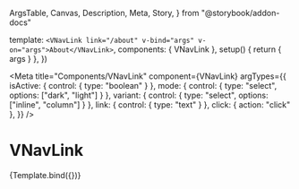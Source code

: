   ArgsTable,
  Canvas,
  Description,
  Meta,
  Story,
} from "@storybook/addon-docs"


  template: `<VNavLink link="/about" v-bind="args" v-on="args">About</VNavLink>`,
  components: { VNavLink },
  setup() {
    return { args }
  },
})

<Meta
  title="Components/VNavLink"
  component={VNavLink}
  argTypes={{
    isActive: { control: { type: "boolean" } },
    mode: { control: { type: "select", options: ["dark", "light"] } },
    variant: { control: { type: "select", options: ["inline", "column"] } },
    link: { control: { type: "text" } },
    click: { action: "click" },
  }}
/>

# VNavLink

<Description of={VNavLink} />

<ArgsTable of={VNavLink} />

<Canvas>
  <Story name="default">{Template.bind({})}</Story>
</Canvas>
